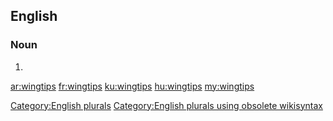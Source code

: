 ==English==

===Noun===
{{head|en}}

# {{plural of|wingtip}}

[[Category:English plurals]][[Category:English plurals using obsolete wikisyntax]]

[[ar:wingtips]]
[[fr:wingtips]]
[[ku:wingtips]]
[[hu:wingtips]]
[[my:wingtips]]